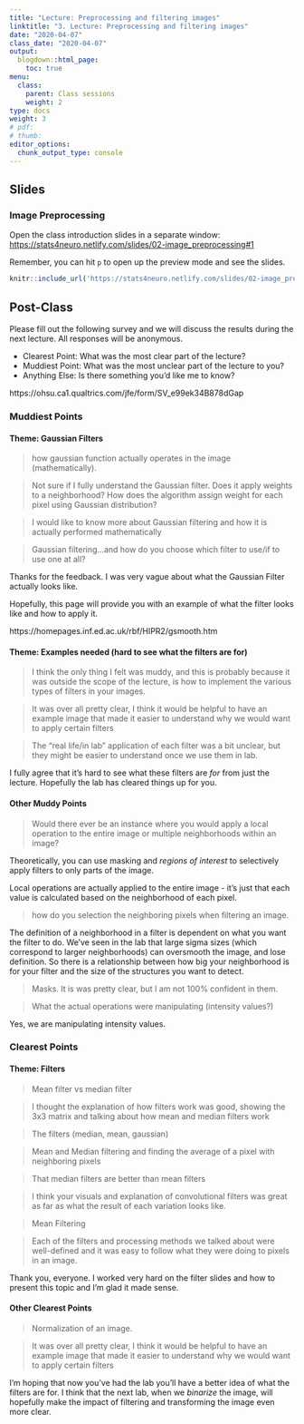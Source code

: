 ```yaml
---
title: "Lecture: Preprocessing and filtering images"
linktitle: "3. Lecture: Preprocessing and filtering images"
date: "2020-04-07"
class_date: "2020-04-07"
output:
  blogdown::html_page:
    toc: true
menu:
  class:
    parent: Class sessions
    weight: 2
type: docs
weight: 3
# pdf: 
# thumb: 
editor_options: 
  chunk_output_type: console
---
```


## Slides

### Image Preprocessing

Open the class introduction slides in a separate window: <a href="https://stats4neuro.netlify.com/slides/02-image_preprocessing#1" target="_blank">https://stats4neuro.netlify.com/slides/02-image_preprocessing#1</a>

Remember, you can hit `p` to open up the preview mode and see the slides.

```r
knitr::include_url('https://stats4neuro.netlify.com/slides/02-image_preprocessing#1')
```

## Post-Class

Please fill out the following survey and we will discuss the results during the next lecture. All responses will be anonymous.

- Clearest Point: What was the most clear part of the lecture?
- Muddiest Point: What was the most unclear part of the lecture to you?
- Anything Else: Is there something you'd like me to know?

https://ohsu.ca1.qualtrics.com/jfe/form/SV_e99ek34B878dGap

### Muddiest Points

#### Theme: Gaussian Filters

> how gaussian function actually operates in the image (mathematically).

> Not sure if I fully understand the Gaussian filter. Does it apply weights to a neighborhood? How does the algorithm assign weight for each pixel using Gaussian distribution?

>	I would like to know more about Gaussian filtering and how it is actually performed mathematically

>	Gaussian filtering...and how do you choose which filter to use/if to use one at all?

Thanks for the feedback. I was very vague about what the Gaussian Filter actually looks like.

Hopefully, this page will provide you with an example of what the filter looks like and how to apply it.

https://homepages.inf.ed.ac.uk/rbf/HIPR2/gsmooth.htm

#### Theme: Examples needed (hard to see what the filters are for)

>	I think the only thing I felt was muddy, and this is probably because it was outside the scope of the lecture, is how to implement the various types of filters in your images.

> It was over all pretty clear, I think it would be helpful to have an example image that made it easier to understand why we would want to apply certain filters

> The "real life/in lab" application of each filter was a bit unclear, but they might be easier to understand once we use them in lab.

I fully agree that it's hard to see what these filters are *for* from just the lecture. Hopefully the lab has cleared things up for you.

#### Other Muddy Points

> Would there ever be an instance where you would apply a local operation to the entire image or multiple neighborhoods within an image?

Theoretically, you can use masking and *regions of interest* to selectively apply filters to only parts of the image. 

Local operations are actually applied to the entire image - it's just that each value is calculated based on the neighborhood of each pixel.

>	how do you selection the neighboring pixels when filtering an image.

The definition of a neighborhood in a filter is dependent on what you want the filter to do. We've seen in the lab that large sigma sizes (which correspond to larger neighborhoods) can oversmooth the image, and lose definition. So there is a relationship between how big your neighborhood is for your filter and the size of the structures you want to detect.


>	Masks. It is was pretty clear, but I am not 100% confident in them.


>	What the actual operations were manipulating (intensity values?)

Yes, we are manipulating intensity values.

### Clearest Points

#### Theme: Filters

> Mean filter vs median filter

> I thought the explanation of how filters work was good, showing the 3x3 matrix and talking about how mean and median filters work

> The filters (median, mean, gaussian)

> Mean and Median filtering and finding the average of a pixel with neighboring pixels

> That median filters are better than mean filters

> I think your visuals and explanation of convolutional filters was great as far as what the result of each variation looks like.

> Mean Filtering

> Each of the filters and processing methods we talked about were well-defined and it was easy to follow what they were doing to pixels in an image.

Thank you, everyone. I worked very hard on the filter slides and how to present this topic and I'm glad it made sense.

#### Other Clearest Points

> Normalization of an image.

> It was over all pretty clear, I think it would be helpful to have an example image that made it easier to understand why we would want to apply certain filters

I'm hoping that now you've had the lab you'll have a better idea of what the filters are for. I think that the next lab, when we *binarize* the image, will hopefully make the impact of filtering and transforming the image even more clear.
